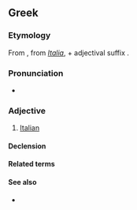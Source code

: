 ==Greek==

===Etymology===
From {{m|el|Ιταλία||Italy}}, from {{etyl|la|el}} ''[[Italia]]'', + adjectival suffix {{m|el|-ικός}}.

===Pronunciation===
* {{IPA|/italiˈkos/|lang=el}}

===Adjective===
{{el-adj|f=ιταλική|n=ιταλικό}}

# [[Italian]] {{gloss|relating to [[Italy]] or its people or language}}

====Declension====
{{el-decl-adj|dec=ός-ή-ό|stem=ιταλικ|nopio=1}}

====Related terms====
{{el-see|Ιταλία|gloss=Italy|g=f}}

====See also====
* {{l|el|[[πλάγιος|πλάγιοι]] [[χαρακτήρες]]|g=m-p|gloss=italics, italic characters}}